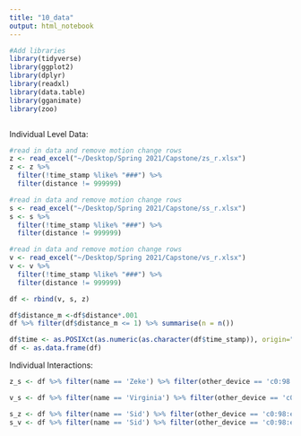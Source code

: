 ```yaml
---
title: "10_data"
output: html_notebook
---
```

```r
#Add libraries
library(tidyverse)
library(ggplot2)
library(dplyr)
library(readxl)
library(data.table)
library(gganimate)
library(zoo)
```


```r

```

Individual Level Data:

```r
#read in data and remove motion change rows
z <- read_excel("~/Desktop/Spring 2021/Capstone/zs_r.xlsx")
z <- z %>% 
  filter(!time_stamp %like% "###") %>% 
  filter(distance != 999999)
```


```r
#read in data and remove motion change rows
s <- read_excel("~/Desktop/Spring 2021/Capstone/ss_r.xlsx")
s <- s %>% 
  filter(!time_stamp %like% "###") %>%
  filter(distance != 999999)
```


```r
#read in data and remove motion change rows
v <- read_excel("~/Desktop/Spring 2021/Capstone/vs_r.xlsx")
v <- v %>% 
  filter(!time_stamp %like% "###") %>%
  filter(distance != 999999)

```


```r
df <- rbind(v, s, z)
```


```r
df$distance_m <-df$distance*.001
df %>% filter(df$distance_m <= 1) %>% summarise(n = n())
```

```r
df$time <- as.POSIXct(as.numeric(as.character(df$time_stamp)), origin="1970-01-01", 'GMT')
df <- as.data.frame(df)
```


Individual Interactions:

```r
z_s <- df %>% filter(name == 'Zeke') %>% filter(other_device == 'c0:98:e5:42:01:03')
```

```r
v_s <- df %>% filter(name == 'Virginia') %>% filter(other_device == 'c0:98:e5:42:01:03')
```

```r
s_z <- df %>% filter(name == 'Sid') %>% filter(other_device == 'c0:98:e5:42:01:06')
s_v <- df %>% filter(name == 'Sid') %>% filter(other_device == 'c0:98:e5:42:01:07')
```



